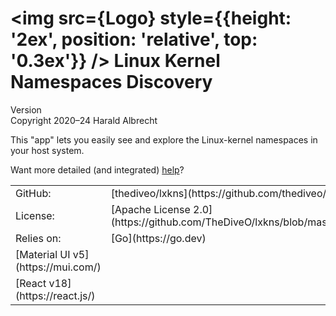 
# <img src={Logo} style={{height: '2ex', position: 'relative', top: '0.3ex'}} /> Linux Kernel Namespaces Discovery

Version <span children={import.meta.env.VITE_REACT_APP_GIT_VERSION} /><br/>
Copyright 2020–24 Harald Albrecht

This "app" lets you easily see and explore the Linux-kernel namespaces in your
host system.

Want more detailed (and integrated) <a href="/help/lxkns">help</a>?

<table>
  <tbody>
    <tr>
      <td>GitHub:</td>
      <td>[thediveo/lxkns](https://github.com/thediveo/lxkns)</td>
    </tr><tr>
      <td>License:</td>
      <td>[Apache License 2.0](https://github.com/TheDiveO/lxkns/blob/master/LICENSE)</td>
    </tr>
    <tr>
      <td rowSpan={3} style={{verticalAlign: 'top'}}>Relies on:</td>
      <td>[Go](https://go.dev)</td>
    </tr>
    <tr>
      <td>[Material UI v5](https://mui.com/)</td>
    </tr>
    <tr>
      <td>[React v18](https://react.js/)</td>
    </tr>
  </tbody>
</table>
